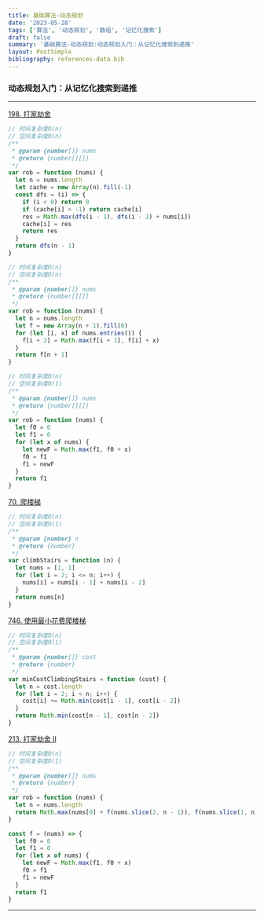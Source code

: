```yaml
---
title: 基础算法-动态规划
date: '2023-05-28'
tags: ['算法', '动态规划', '数组', '记忆化搜索']
draft: false
summary: '基础算法-动态规划:动态规划入门：从记忆化搜索到递推'
layout: PostSimple
bibliography: references-data.bib
---
```


### 动态规划入门：从记忆化搜索到递推

---

[198. 打家劫舍](https://leetcode.cn/problems/house-robber/)

```js
// 时间复杂度O(n)
// 空间复杂度O(n)
/**
 * @param {number[]} nums
 * @return {number[][]}
 */
var rob = function (nums) {
  let n = nums.length
  let cache = new Array(n).fill(-1)
  const dfs = (i) => {
    if (i < 0) return 0
    if (cache[i] > -1) return cache[i]
    res = Math.max(dfs(i - 1), dfs(i - 2) + nums[i])
    cache[i] = res
    return res
  }
  return dfs(n - 1)
}

// 时间复杂度O(n)
// 空间复杂度O(n)
/**
 * @param {number[]} nums
 * @return {number[][]}
 */
var rob = function (nums) {
  let n = nums.length
  let f = new Array(n + 1).fill(0)
  for (let [i, x] of nums.entries()) {
    f[i + 2] = Math.max(f[i + 1], f[i] + x)
  }
  return f[n + 1]
}

// 时间复杂度O(n)
// 空间复杂度O(1)
/**
 * @param {number[]} nums
 * @return {number[][]}
 */
var rob = function (nums) {
  let f0 = 0
  let f1 = 0
  for (let x of nums) {
    let newF = Math.max(f1, f0 + x)
    f0 = f1
    f1 = newF
  }
  return f1
}
```

[70. 爬楼梯](https://leetcode.cn/problems/climbing-stairs/)

```js
// 时间复杂度O(n)
// 空间复杂度O(1)
/**
 * @param {number} n
 * @return {number}
 */
var climbStairs = function (n) {
  let nums = [1, 1]
  for (let i = 2; i <= n; i++) {
    nums[i] = nums[i - 1] + nums[i - 2]
  }
  return nums[n]
}
```

[746. 使用最小花费爬楼梯](https://leetcode.cn/problems/min-cost-climbing-stairs/)

```js
// 时间复杂度O(n)
// 空间复杂度O(1)
/**
 * @param {number[]} cost
 * @return {number}
 */
var minCostClimbingStairs = function (cost) {
  let n = cost.length
  for (let i = 2; i < n; i++) {
    cost[i] += Math.min(cost[i - 1], cost[i - 2])
  }
  return Math.min(cost[n - 1], cost[n - 2])
}
```

[213. 打家劫舍 II](https://leetcode.cn/problems/house-robber-ii/)

```js
// 时间复杂度O(n)
// 空间复杂度O(1)
/**
 * @param {number[]} nums
 * @return {number}
 */
var rob = function (nums) {
  let n = nums.length
  return Math.max(nums[0] + f(nums.slice(2, n - 1)), f(nums.slice(1, n)))
}

const f = (nums) => {
  let f0 = 0
  let f1 = 0
  for (let x of nums) {
    let newF = Math.max(f1, f0 + x)
    f0 = f1
    f1 = newF
  }
  return f1
}
```

---
